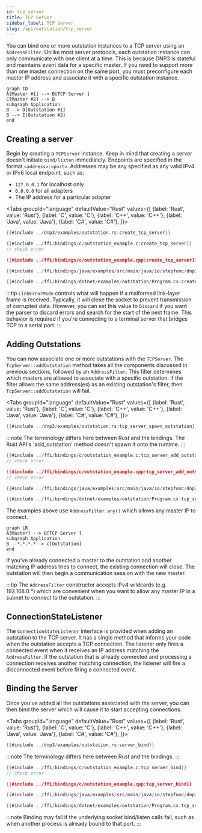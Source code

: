 ```yaml
---
id: tcp_server
title: TCP Server
sidebar_label: TCP Server
slug: /api/outstation/tcp_server
---
```



You can bind one or more outstation instances to a TCP server using an `AddressFilter`. Unlike most server protocols, each outstation instance can only
communicate with one client at a time. This is because DNP3 is stateful and maintains event data for a specific master. If you need to support more than
one master connection on the same port, you must preconfigure each master IP address and associate it with a specific outstation instance.

```mermaid
graph TD
A[Master #1] --> B[TCP Server ]
C[Master #2] --> B
subgraph Application
B --> D[Outstation #1]
B --> E[Outstation #2]
end
```

## Creating a server

Begin by creating a `TCPServer` instance. Keep in mind that creating a server doesn't initiate `bind/listen` immediately. Endpoints are specified in the format `<address>:<port>`. Addresses may be any specified as any valid IPv4 or IPv6 local endpoint, such as:

* `127.0.0.1` for localhost only
* `0.0.0.0` for all adapters
* The IP address for a particular adapter


<Tabs
groupId="language"
defaultValue="Rust"
values={[
{label: 'Rust', value: 'Rust'},
{label: 'C', value: 'C'},
{label: 'C++', value: 'C++'},
{label: 'Java', value: 'Java'},
{label: 'C#', value: 'C#'},
]}>
<TabItem value="Rust">

```rust
{{#include ../dnp3/examples/outstation.rs:create_tcp_server}}
```

</TabItem>
<TabItem value="C">

```c
{{#include ../ffi/bindings/c/outstation_example.c:create_tcp_server}}
// check error
```

</TabItem>
<TabItem value="C++">

```cpp
{{#include ../ffi/bindings/c/outstation_example.cpp:create_tcp_server}}
```

</TabItem>
<TabItem value="Java">

```java
{{#include ../ffi/bindings/java/examples/src/main/java/io/stepfunc/dnp3/examples/OutstationExample.java:create_tcp_server}}
```

</TabItem>
<TabItem value="C#">

```csharp
{{#include ../ffi/bindings/dotnet/examples/outstation/Program.cs:create_tcp_server}}
```

</TabItem>
</Tabs>

:::tip
`LinkErrorMode` controls what will happen if a malformed link-layer frame is received. Typically, it will close the socket to prevent transmission of corrupted data. However, you can set this value to `Discard` if you want the parser to discard errors and search for the start of the next frame. This behavior is required if you're connecting to a terminal server that bridges TCP to a serial port.
:::

## Adding Outstations

You can now associate one or more outstations with the `TCPServer`. The `TcpServer::addOutstation` method takes all the components discussed in previous sections, followed by an `AddressFilter`. This filter determines which masters are allowed to associate with a specific outstation.
If the filter allows the same address(es) as an existing outstation's filter, then `TcpServer::addOutstation` will fail.

<Tabs
groupId="language"
defaultValue="Rust"
values={[
{label: 'Rust', value: 'Rust'},
{label: 'C', value: 'C'},
{label: 'C++', value: 'C++'},
{label: 'Java', value: 'Java'},
{label: 'C#', value: 'C#'},
]}>
<TabItem value="Rust">

```rust
{{#include ../dnp3/examples/outstation.rs:tcp_server_spawn_outstation}}
```

:::note
The terminology differs here between Rust and the bindings. The Rust API's 'add_outstation' method doesn't spawn it onto the runtime.
:::

</TabItem>
<TabItem value="C">

```c
{{#include ../ffi/bindings/c/outstation_example.c:tcp_server_add_outstation}}
// check error
```

</TabItem>
<TabItem value="C++">

```cpp
{{#include ../ffi/bindings/c/outstation_example.cpp:tcp_server_add_outstation}}
// check error
```

</TabItem>
<TabItem value="Java">

```java
{{#include ../ffi/bindings/java/examples/src/main/java/io/stepfunc/dnp3/examples/OutstationExample.java:tcp_server_add_outstation}}
```

</TabItem>
<TabItem value="C#">

```csharp
{{#include ../ffi/bindings/dotnet/examples/outstation/Program.cs:tcp_server_add_outstation}}
```

</TabItem>
</Tabs>

The examples above use `AddressFilter.any()` which allows any master IP to connect.

```mermaid
graph LR
A[Master] --> B[TCP Server ]
subgraph Application
B --*.*.*.*--> c[Outstation]
end
```

If you've already connected a master to the outstation and another matching IP address tries to connect, the existing connection will close. The outstation will then begin a communication session with the new master.

:::tip
The `AddressFilter` constructor accepts IPv4 wildcards (e.g. 192.168.0.*) which are convenient when you want to allow any master IP in a subnet to connect to the outstation.
:::


## ConnectionStateListener

The `ConnectionStateListener` interface is provided when adding an outstation to the TCP server. It has a single method that informs your code when the outstation accepts a TCP connection.
The listener only fires a connected event when it receives an IP address matching the `AddressFilter`. If the outstation that is already connected and processing a connection receives
another matching connection, the listener will fire a disconnected event before firing a connected event.


## Binding the Server

Once you've added all the outstations associated with the server, you can then bind the server which will cause it to start accepting connections.

<Tabs
groupId="language"
defaultValue="Rust"
values={[
{label: 'Rust', value: 'Rust'},
{label: 'C', value: 'C'},
{label: 'C++', value: 'C++'},
{label: 'Java', value: 'Java'},
{label: 'C#', value: 'C#'},
]}>
<TabItem value="Rust">

```rust
{{#include ../dnp3/examples/outstation.rs:server_bind}}
```

:::note
The terminology differs here between Rust and the bindings.
:::

</TabItem>
<TabItem value="C">

```c
{{#include ../ffi/bindings/c/outstation_example.c:tcp_server_bind}}
// check error
```

</TabItem>
<TabItem value="C++">

```cpp
{{#include ../ffi/bindings/c/outstation_example.cpp:tcp_server_bind}}
```

</TabItem>
<TabItem value="Java">

```java
{{#include ../ffi/bindings/java/examples/src/main/java/io/stepfunc/dnp3/examples/OutstationExample.java:tcp_server_bind}}
```

</TabItem>
<TabItem value="C#">

```csharp
{{#include ../ffi/bindings/dotnet/examples/outstation/Program.cs:tcp_server_bind}}
```

</TabItem>
</Tabs>

:::note
Binding may fail if the underlying socket bind/listen calls fail, such as when another process is already bound to that port.
:::